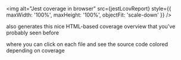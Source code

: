 
<img
  alt="Jest coverage in browser"
  src={jestLcovReport}
  style={{ maxWidth: '100%', maxHeight: '100%', objectFit: 'scale-down' }}
/>

<Notes>

also generates this nice HTML-based coverage overview that you've probably seen before

where you can click on each file and see the source code colored depending on coverage

</Notes>
